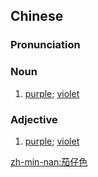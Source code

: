 ==Chinese==
{{zh-forms|type=21}}

===Pronunciation===
{{zh-pron
|mn=tw,xm,zz:kiô-仔-sek
|cat=n,a
}}

===Noun===
{{zh-noun}}

# {{lb|zh|Min Nan}} [[purple]]; [[violet]]

===Adjective===
{{zh-adj}}

# {{lb|zh|Min Nan}} [[purple]]; [[violet]]

[[zh-min-nan:茄仔色]]